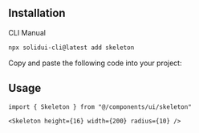 <MDXHeader
  title="Skeleton"
  description="Use to show a placeholder while content is loading."
  docs="https://kobalte.dev/docs/core/components/skeleton"
/>

<ComponentPreview name="skeleton-demo" />

## Installation

<Tabs defaultValue="cli">

<TabsList>
  <TabsTrigger value="cli">CLI</TabsTrigger>
  <TabsTrigger value="manual">Manual</TabsTrigger>
</TabsList>

<TabsContent value="cli">

```bash
npx solidui-cli@latest add skeleton
```

</TabsContent>

<TabsContent value="manual">

<Step>Copy and paste the following code into your project: </Step>

<ComponentSource name="skeleton" />

</TabsContent>

</Tabs>

## Usage

```tsx
import { Skeleton } from "@/components/ui/skeleton"
```

```tsx
<Skeleton height={16} width={200} radius={10} />
```
